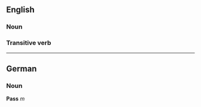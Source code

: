 ==English==
===Noun===
<!--to be written-->

===Transitive verb===
<!--to be written-->

----
==German==
===Noun===
'''Pass''' ''m''
